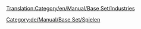 [[Translation:Category/en/Manual/Base Set/Industries]]


{{en/Bilingual box|de
|Dies ist eine Kategorisierte Liste aller [[de/Manual/Industrie|Industrien]] in OpenTTD.  Die Industrien sind eingeteilt nach Klima und Position in der Industriekette, und eine komplette Liste ist in der unteren Hälfte dieser Seite zu finden.
|This is a categorised list of all [[en/Manual/Industries]] in OpenTTD.  Industries are subcategorised by Climate and by position in the industry chain, and a complete listing is also available at the bottom of this category.}}

[[Category:de/Manual/Base Set/Spielen]]